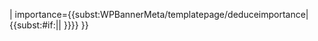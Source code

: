 {{catmore1|[[Wikipedia:{{{project}}}专题]]}}
{{cat importance | topic={{<includeonly>subst:</includeonly>#if:{{{topic|}}}|{{{topic}}}|{{{project}}}}} | importance={{<includeonly>subst:</includeonly>WPBannerMeta/templatepage/deduceimportance|{{<includeonly>subst:</includeonly>#if:{{{topic|}}}|{{{topic}}}|{{{project}}} }}}} }}
{{CategoryTOC}}
